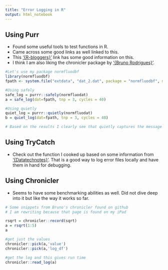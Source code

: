 ```yaml
---
title: "Error Logging in R"
output: html_notebook
---
```


## Using Purr

- Found some useful tools to test functions in R.
- Came across some good links as well linked to this.
- This ['{R-bloggers}'](https://www.r-bloggers.com/2022/03/capture-errors-warnings-and-messages/) link has some good information on this.
- I think I am also liking the chronicler package by ['{Bruno Rodrigues}'](https://www.brodrigues.co/).

```r
#Let's use my package normfluodbf
library(normfluodbf)
fpath <- system.file("extdata", "dat_2.dat", package = "normfluodbf", mustWork = TRUE)

#Using safely
safe_log = purrr::safely(normfluodat)
a = safe_log(dat=fpath, tnp = 3, cycles = 40)

#Using quietly
quiet_log = purrr::quietly(normfluodat)
b = quiet_log(dat=fpath, tnp = 3, cycles = 40)

# Based on the results I clearly see that quietly captures the message while safely fails to capture the message.
```
## Using TryCatch

- Check out the function I cooked up based on some information from ['{Datatechnotes}'](https://www.datatechnotes.com/2017/09/logging-into-file-in-r-scripts.html). That is a good way to log error files locally and have them in hand for debugging. 

## Using Chronicler
- Seems to have some benchmarking abilities as well. Did not dive deep into it but like the way it works so far.

```r
# Some snippets from Bruno's chronicler found on github
# I am rewriting because that page is found on my iPad

rsqrt = chronicler::record(sqrt)
a = rsqrt(1:5)
a

#get just the values
chronicler::pick(a,'value')
chronicler::pick(a,'log_df')

#get the log and this gives run time
chronicler::read_log(a)
```
